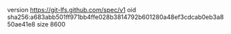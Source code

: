 version https://git-lfs.github.com/spec/v1
oid sha256:a683abb501ff971bb4ffe028b3814792b601280a48ef3cdcab0eb3a850ae41e8
size 8600
